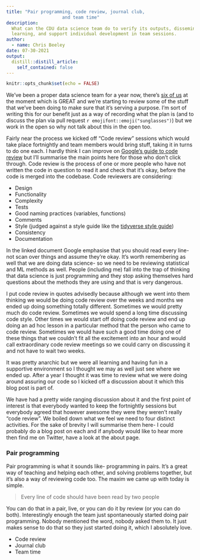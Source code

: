 ```yaml
---
title: "Pair programming, code review, journal club, 
                     and team time"
description:
  What can the CDU data science team do to verify its outputs, disseminate 
  learning, and support individual development in team sessions.
author:
  - name: Chris Beeley
date: 07-30-2021
output:
  distill::distill_article:
    self_contained: false
---
```



```r
knitr::opts_chunk$set(echo = FALSE)
```

We've been a proper data science team for a year now, 
there's [six of us](https://cdu-data-science-team.github.io/team-blog/about.html) 
at the moment which is GREAT and we're starting to review some of the stuff that 
we've been doing to make sure that it's serving a purpose. I'm sort of writing 
this for our benefit just as a way of recording what the plan is (and to discuss 
the plan via pull request `r emojifont::emoji("sunglasses")`) but we work in the 
open so why not talk about this in the open too.

Fairly near the process we kicked off "Code review" sessions which would take place 
fortnightly and team members would bring stuff, taking it in turns to do one each. I 
hardly think I can improve on [Google's guide to code review](https://google.github.io/eng-practices/review/reviewer/looking-for.html) 
but I'll summarise the main points here for those who don't click through. Code review 
is the process of one or more people who have not written the code in question to 
read it and check that it's okay, before the code is merged into the codebase. Code 
reviewers are considering:

* Design
* Functionality
* Complexity
* Tests
* Good naming practices (variables, functions)
* Comments
* Style (judged against a style guide like the [tidyverse style guide](https://style.tidyverse.org/))
* Consistency
* Documentation

In the linked document Google emphasise that you should read every line- not scan 
over things and assume they're okay. It's worth remembering as well that we are 
doing data science- so we need to be reviewing statistical and ML methods as well. 
People (including me) fall into the trap of thinking that data science is just 
programming and they stop asking themselves hard questions about the methods they 
are using and that is very dangerous.

I put code review in quotes advisedly because although we went into them thinking 
we would be doing code review over the weeks and months we ended up doing something 
totally different. Sometimes we would pretty much do code review. Sometimes we would 
spend a long time discussing code style. Other times we would start off doing code 
review and end up doing an ad hoc lesson in a particular method that the person 
who came to code review. Sometimes we would have such a good time doing one of 
these things that we couldn't fit all the excitement into an hour and would call 
extraordinary code review meetings so we could carry on discussing it and not have to 
wait two weeks. 

It was pretty anarchic but we were all learning and having fun in a supportive 
environment so I thought we may as well just see where we ended up. After a year I 
thought it was time to review what we were doing around assuring our code so I 
kicked off a discussion about it which this blog post is part of. 

We have had a pretty wide ranging discussion about it and the first point of interest 
is that everybody wanted to keep the fortnightly sessions but everybody agreed that 
however awesome they were they weren't really "code review". We boiled down what 
we feel we need to four distinct activities. For the sake of brevity I will summarise 
them here- I could probably do a blog post on each and if anybody would like to 
hear more then find me on Twitter, have a look at the about page.

### Pair programming

Pair programming is what it sounds like- programming in pairs. It's a great way of 
teaching and helping each other, and solving problems together, but it's also 
a way of reviewing code too. The maxim we came up with today is simple.

> Every line of code should have been read by two people

You can do that in a pair, live, or you can do it by review (or you can do both). 
Interestingly enough the team just spontaneously started doing pair programming. 
Nobody mentioned the word, nobody asked them to. It just makes sense to do that 
so they just started doing it, which I absolutely love. 

* Code review
* Journal club
* Team time

